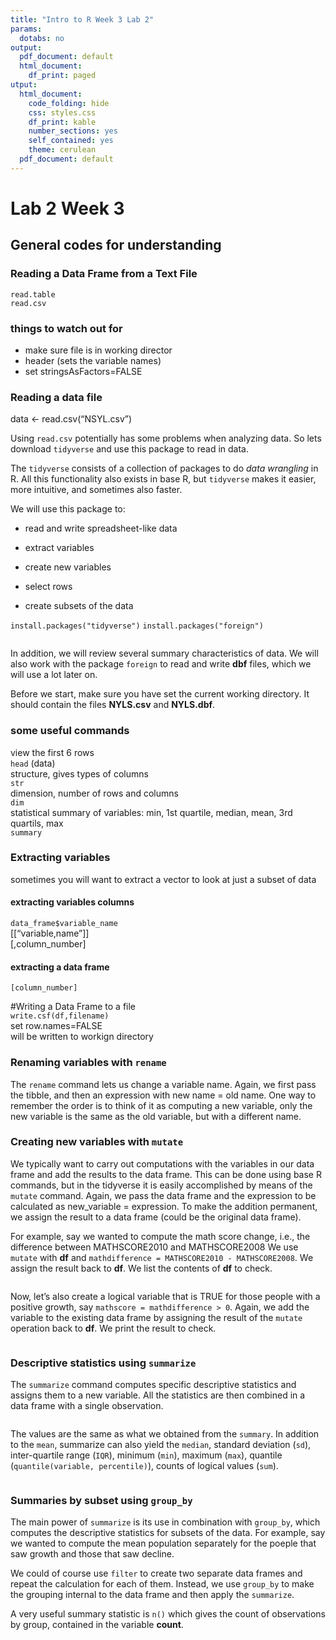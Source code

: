 ```yaml
---
title: "Intro to R Week 3 Lab 2"
params:
  dotabs: no
output:
  pdf_document: default
  html_document:
    df_print: paged
utput:
  html_document:
    code_folding: hide
    css: styles.css
    df_print: kable
    number_sections: yes
    self_contained: yes
    theme: cerulean
  pdf_document: default
---
```



# Lab 2 Week 3  
## General codes for understanding

### Reading a Data Frame from a Text File    
  `read.table`  
  `read.csv`   
  
### things to watch out for  
- make sure file is in working director  
- header (sets the variable names)  
- set stringsAsFactors=FALSE  
  
### Reading a data file  
  data <- read.csv("NSYL.csv")  
  
Using `read.csv`  potentially has some problems when analyzing data. So lets download `tidyverse` and use this package to read in data. 

The `tidyverse` consists of a collection of packages to do *data wrangling*
in R. All this functionality also exists in base R, but `tidyverse` makes it easier, more intuitive, and sometimes
also faster. 

We will use this package to:

- read and write spreadsheet-like data

- extract variables

- create new variables

- select rows

- create subsets of the data 

`install.packages("tidyverse")`
`install.packages("foreign")`

```r

```
In addition, we will review several summary characteristics of data. We will also work with the
package `foreign` to read and write **dbf** files, which we will use a lot later on.

Before we start, make sure you have set the current working directory. It should contain
the files **NYLS.csv** and **NYLS.dbf**.  


### some useful commands  
  view the first 6 rows  
    `head` (data)  
  structure, gives types of columns  
    `str`  
  dimension, number of rows and columns  
    `dim`  
  statistical summary of variables: min, 1st quartile, median, mean, 3rd quartils, max  
    `summary`  
    
### Extracting variables  
  sometimes you will want to extract a vector to look at just a subset of data  

#### extracting variables columns   
  `data_frame$variable_name`  
  [["variable,name"]]  
  [,column_number]  
  
#### extracting a data frame  
  `[column_number]`  
  
#Writing a Data Frame to a file  
  `write.csf(df,filename)`  
    set row.names=FALSE  
  will be written to workign directory   
  
### Renaming variables with  `rename`

The `rename` command lets us change a variable name. Again, we first pass the tibble, and then an expression with new name = old name. One way to remember the order is to think of it as computing a new variable, only the new variable is the same as the old variable, but with a different name.

### Creating new variables with `mutate`

We typically want to carry out computations with the variables in our data frame and add the
results to the data frame. This can be done using base R commands, but in the tidyverse it is
easily accomplished by means of the `mutate`  command. Again, we pass the data frame and the
expression to be calculated as new_variable = expression. To make the addition permanent, we
assign the result to a data frame (could be the original data frame).

For example, say we wanted to compute the math score change, i.e., the difference between
MATHSCORE2010 and MATHSCORE2008 We use `mutate` with **df** and `mathdifference = MATHSCORE2010 - MATHSCORE2008`. We assign the
result back to **df**. We list the contents of **df** to check.

```r

```

Now, let's also create a logical variable that is TRUE for those people  with a positive  growth, say `mathscore = mathdifference > 0`. Again, we add the variable to the existing data frame by assigning the result of the `mutate` operation back to **df**. We print the result to check.

```r

```

### Descriptive statistics using `summarize`

The `summarize` command computes specific descriptive statistics and assigns them to  a new variable. All the statistics are then combined in a data frame with a single observation.

```r

```

The  values are the same as what we obtained from the `summary`. In addition  to the  `mean`, summarize can also yield the `median`, standard deviation (`sd`), inter-quartile range (`IQR`), minimum (`min`),
maximum (`max`), quantile (`quantile(variable, percentile)`), counts of logical values (`sum`).

```r

```

### Summaries by subset using `group_by`

The main power of `summarize` is its use in combination with `group_by`, which computes
the descriptive statistics for subsets of the data. For example, say we wanted to compute the
mean population separately for the poeple  that saw growth and those that saw decline.

We could of course use `filter` to create two separate data frames and repeat the calculation for each of them. Instead, we use `group_by` to make the grouping internal to the data frame and then apply the
`summarize`.

A very useful summary statistic is `n()` which gives the count of observations by group,  contained
in the variable **count**.

 
```r

```